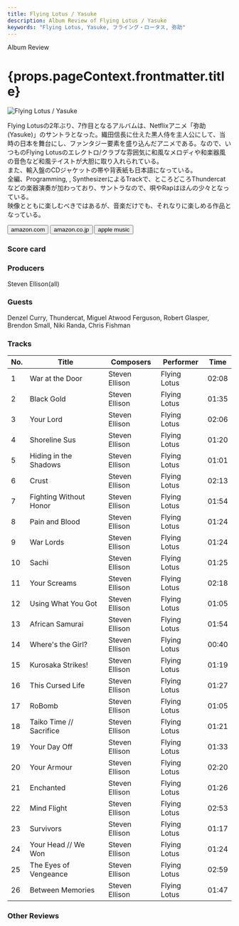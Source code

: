 ```yaml
---
title: Flying Lotus / Yasuke
description: Album Review of Flying Lotus / Yasuke
keywords: "Flying Lotus, Yasuke, フライング・ロータス, 弥助"
---
```






<p className="largeP">Album Review</p>
<h1 className="h1--no--margin">{props.pageContext.frontmatter.title}</h1>

<Row  className="image-card-group">
	<Column colMd={"3"} colLg={"4"} noGutterMdLeft="">
       <ImageCard>

![Flying Lotus / Yasuke](../../images/cd/flyinglotus4L.jpg)

</ImageCard>
	</Column>
	<Column colMd={"4"} colLg={"8"} noGutterMdLeft="">
		<p>
			Flying Lotusの2年ぶり、7作目となるアルバムは、Netflixアニメ「弥助(Yasuke)」のサントラとなった。織田信長に仕えた黒人侍を主人公にして、当時の日本を舞台にし、ファンタジー要素を盛り込んだアニメである。なので、いつものFlying Lotusのエレクトロ/クラブな雰囲気に和風なメロディや和楽器風の音色など和風テイストが大胆に取り入れられている。
			<br/>また、輸入盤のCDジャケットの帯や背表紙も日本語になっている。
			<br/>全編、Programming, , SynthesizerによるTrackで、ところどころThundercatなどの楽器演奏が加わっており、サントラなので、唄やRapはほんの少々となっている。
			<br/>映像とともに楽しむべきではあるが、音楽だけでも、それなりに楽しめる作品となっている。
		</p>
		<div>
	  	<Button className="button-right-mergin"  href="https://amzn.to/3qdo9qA" kind="primary" size="small" renderIcon={ArrowUpRight24}>
      	amazon.com
    	</Button>
    	<Button className="button-right-mergin"  href="https://amzn.to/3qdo9qA" kind="secondary" size="small" renderIcon={ArrowUpRight24}>
      	amazon.co.jp
    	</Button>
			<Button className="button-right-mergin"  href="https://apple.co/3qg94EU" kind="tertiary" size="small" renderIcon={ArrowUpRight24}>
      	apple music
    	</Button>
			<AdvJS2/>
		</div>
	</Column>
</Row>
<Row >
	<Column colMd={"4"} colLg={"4"} noGutterMdLeft="">
		<div>
  		<h3>Score card</h3>
  		<SliderJS1 value="3" />
  		<SliderJS2 value="1" />
  		<SliderJS3 value="1" />
  		<SliderJS4 value="8" />
		</div>
	</Column>
	<Column colMd={"8"} colLg={"8"} noGutterMdLeft="">
		<div>
			<h3>Producers</h3>
			<p>
				Steven Ellison(all)
			</p>
			<h3>Guests</h3>
			<p>
				Denzel Curry, Thundercat, Miguel Atwood Ferguson, Robert Glasper, Brendon Small, Niki Randa, Chris Fishman
			</p>
		</div>
	</Column>
</Row>

<h3>Tracks</h3>

| No. | Title                   | Composers      | Performer    | Time  |
| --- | ----------------------- | -------------- | ------------ | ----- |
| 1   | War at the Door         | Steven Ellison | Flying Lotus | 02:08 |
| 2   | Black Gold              | Steven Ellison | Flying Lotus | 01:35 |
| 3   | Your Lord               | Steven Ellison | Flying Lotus | 02:06 |
| 4   | Shoreline Sus           | Steven Ellison | Flying Lotus | 01:20 |
| 5   | Hiding in the Shadows   | Steven Ellison | Flying Lotus | 01:01 |
| 6   | Crust                   | Steven Ellison | Flying Lotus | 02:13 |
| 7   | Fighting Without Honor  | Steven Ellison | Flying Lotus | 01:54 |
| 8   | Pain and Blood          | Steven Ellison | Flying Lotus | 01:24 |
| 9   | War Lords               | Steven Ellison | Flying Lotus | 01:24 |
| 10  | Sachi                   | Steven Ellison | Flying Lotus | 01:25 |
| 11  | Your Screams            | Steven Ellison | Flying Lotus | 02:18 |
| 12  | Using What You Got      | Steven Ellison | Flying Lotus | 01:05 |
| 13  | African Samurai         | Steven Ellison | Flying Lotus | 01:54 |
| 14  | Where's the Girl?       | Steven Ellison | Flying Lotus | 00:40 |
| 15  | Kurosaka Strikes!       | Steven Ellison | Flying Lotus | 01:19 |
| 16  | This Cursed Life        | Steven Ellison | Flying Lotus | 01:27 |
| 17  | RoBomb                  | Steven Ellison | Flying Lotus | 01:05 |
| 18  | Taiko Time // Sacrifice | Steven Ellison | Flying Lotus | 01:21 |
| 19  | Your Day Off            | Steven Ellison | Flying Lotus | 01:33 |
| 20  | Your Armour             | Steven Ellison | Flying Lotus | 02:20 |
| 21  | Enchanted               | Steven Ellison | Flying Lotus | 01:26 |
| 22  | Mind Flight             | Steven Ellison | Flying Lotus | 02:53 |
| 23  | Survivors               | Steven Ellison | Flying Lotus | 01:17 |
| 24  | Your Head // We Won     | Steven Ellison | Flying Lotus | 01:24 |
| 25  | The Eyes of Vengeance   | Steven Ellison | Flying Lotus | 02:59 |
| 26  | Between Memories        | Steven Ellison | Flying Lotus | 01:47 |

<h3>Other Reviews</h3>

<Row>
  <Column colMd={3} colLg={3} noGutterMdLeft>
    <Review1 />
  </Column>
</Row>

<AdvJS3 />
